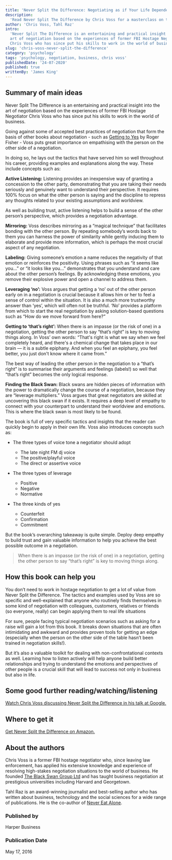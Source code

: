 ```yaml
---
title: 'Never Split the Difference: Negotiating as if Your Life Depended on It'
description:
  'Read Never Split The Difference by Chris Voss for a masterclass on the principles of negotiation recounted by a former FBI Hostage Negotiator'
author: 'Chris Voss, Tahl Raz'
intro:
  'Never Split The Difference is an entertaining and practical insight into the
  art of negotiation based on the experiences of former FBI Hostage Negotiator
  Chris Voss who has since put his skills to work in the world of business.'
slug: 'chris-voss-never-split-the-difference'
category: 'psychology'
tags: 'psychology, negotiation, business, chris voss'
publishedDate: '24-07-2020'
published: true
writtenBy: 'James King'
---
```


## Summary of main ideas

Never Split The Difference is an entertaining and practical insight into the art
of negotiation based on the experiences of former FBI Hostage Negotiator Chris
Voss who has since put his skills to work in the world of business.

Going against some of accepted best practices of negotiation that form the basis
of other books about negotiation - such as
[Getting to Yes](https://www.amazon.com/Getting-Yes-Negotiating-Agreement-Without/dp/0140157352)
by Roger Fisher - Voss puts great importance on empathising with the person on
the other side of a negotiation.

In doing so, he lays out the tactics that have served him so well throughout his
career, providing examples and explanations along the way. These include
concepts such as:

**Active Listening:** Listening provides an inexpensive way of granting a
concession to the other party, demonstrating that you are taking their needs
seriously and genuinely want to understand their perspective. It requires 100%
focus on what the other person is saying and the discipline to repress any
thoughts related to your existing assumptions and worldview.

As well as building trust, active listening helps to build a sense of the other
person’s perspective, which provides a negotiation advantage.

**Mirroring:** Voss describes mirroring as a “magical technique” that
facilitates bonding with the other person. By repeating somebody’s words back to
them you can harness the power of similarity while gently inducing them to
elaborate and provide more information, which is perhaps the most crucial aspect
of any negotiation.

**Labeling:** Giving someone’s emotion a name reduces the negativity of that
emotion or reinforces the positivity. Using phrases such as “it seems like
you...” or “it looks like you...” demonstrates that you understand and care
about the other person’s feelings. By acknowledging these emotions, you remove
their explosive power and open a channel to address them.

**Leveraging ‘no’:** Voss argues that getting a ‘no’ out of the other person
early on in a negotiation is crucial because it allows him or her to feel a
sense of control within the situation. It is also a much more trustworthy answer
than ‘yes’, which will often not be truthful. ‘No’ provides a platform from
which to start the real negotiation by asking solution-based questions such as
“How do we move forward from here?”

**Getting to ‘that’s right’:** When there is an impasse (or the risk of one) in
a negotiation, getting the other person to say “that’s right” is key to moving
things along. In Voss’ own words: “That's right is what we say when we feel
completely heard, and there's a chemical change that takes place in our brain —
it is a subtle epiphany. And when you feel an epiphany, you feel better, you
just don't know where it came from.”

The best way of leading the other person in the negotiation to a “that’s right”
is to summarise their arguments and feelings (labels!) so well that “that’s
right” becomes the only logical response.

**Finding the Black Swan:** Black swans are hidden pieces of information with
the power to dramatically change the course of a negotiation, because they are
“leverage multipliers.” Voss argues that great negotiators are skilled at
uncovering this black swan if it exists. It requires a deep level of empathy to
connect with your counterpart to understand their worldview and emotions. This
is where the black swan is most likely to be found.

The book is full of very specific tactics and insights that the reader can
quickly begin to apply in their own life. Voss also introduces concepts such as:

- The three types of voice tone a negotiator should adopt

  - The late night FM dj voice
  - The positive/playful voice
  - The direct or assertive voice

- The three types of leverage

  - Positive
  - Negative
  - Normative

- The three kinds of yes
  - Counterfeit
  - Confirmation
  - Commitment

But the book’s overarching takeaway is quite simple. Deploy deep empathy to
build trust and gain valuable information to help you achieve the best possible
outcome in a negotiation.

> When there is an impasse (or the risk of one) in a negotiation, getting the
> other person to say “that’s right” is key to moving things along.

## How this book can help you

You don’t need to work in hostage negotiation to get a lot of value from Never
Split the Difference. The tactics and examples used by Voss are so specific and
well-explained that anyone who routinely finds themselves in some kind of
negotiation with colleagues, customers, relatives or friends (so everyone,
really) can begin applying them to real life situations

For sure, people facing typical negotiation scenarios such as asking for a raise
will gain a lot from this book. It breaks down situations that are often
intimidating and awkward and provides proven tools for getting an edge
(especially when the person on the other side of the table hasn’t been trained
in negotiation skills!).

But it’s also a valuable toolkit for dealing with non-confrontational contexts
as well. Learning how to listen actively will help anyone build better
relationships and trying to understand the emotions and perspectives of other
people is a crucial skill that will lead to success not only in business but
also in life.

## Some good further reading/watching/listening

[Watch Chris Voss discussing Never Split the Difference in his talk at Google.](https://www.youtube.com/watch?v=guZa7mQV1l0&list=PL1iIAT1Ag4inYWyvkGWoBbUFWMA89awaz&index=25)

## Where to get it

[Get Never Split the Difference on Amazon.](https://www.amazon.com/Never-Split-Difference-Negotiating-Depended-ebook/dp/B014DUR7L2)

## About the authors

Chris Voss is a former FBI hostage negotiator who, since leaving law
enforcement, has applied his extensive knowledge and experience of resolving
high-stakes negotiation situations to the world of business. He founded
[The Black Swan Group Ltd](https://www.blackswanltd.com/home) and has taught
business negotiation at prestigious universities including Harvard and
Georgetown.

Tahl Raz is an award-winning journalist and best-selling author who has written
about business, technology and the social sciences for a wide range of
publications. He is the co-author of
[Never Eat Alone](https://www.amazon.com/Never-Eat-Alone-Expanded-Updated/dp/0385346654).

### Published by

Harper Business

### Publication Date

May 17, 2016
